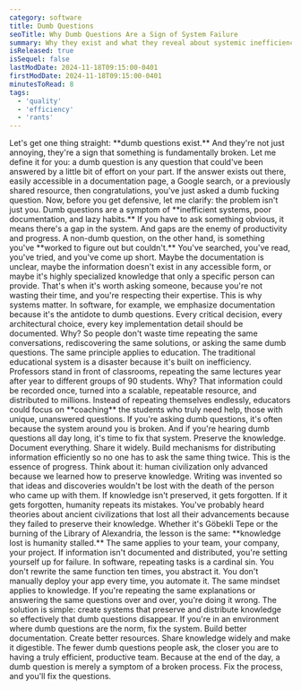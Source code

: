 ```yaml
---
category: software
title: Dumb Questions
seoTitle: Why Dumb Questions Are a Sign of System Failure
summary: Why they exist and what they reveal about systemic inefficiency
isReleased: true
isSequel: false
lastModDate: 2024-11-18T09:15:00-0401
firstModDate: 2024-11-18T09:15:00-0401
minutesToRead: 8
tags:
  - 'quality'
  - 'efficiency'
  - 'rants'
---
```


<C>
Let's get one thing straight: **dumb questions exist.** And they're not just annoying, they're a sign that something is fundamentally broken. Let me define it for you: a dumb question is any question that could've been answered by a little bit of effort on your part. If the answer exists out there, easily accessible in a documentation page, a Google search, or a previously shared resource, then congratulations, you've just asked a dumb fucking question.
</C>

<C>
Now, before you get defensive, let me clarify: the problem isn't just you. Dumb questions are a symptom of **inefficient systems, poor documentation, and lazy habits.** If you have to ask something obvious, it means there's a gap in the system. And gaps are the enemy of productivity and progress.
</C>

<C>
A non-dumb question, on the other hand, is something you've **worked to figure out but couldn't.** You've searched, you've read, you've tried, and you've come up short. Maybe the documentation is unclear, maybe the information doesn't exist in any accessible form, or maybe it's highly specialized knowledge that only a specific person can provide. That's when it's worth asking someone, because you're not wasting their time, and you're respecting their expertise.
</C>

<C>
This is why systems matter. In software, for example, we emphasize documentation because it's the antidote to dumb questions. Every critical decision, every architectural choice, every key implementation detail should be documented. Why? So people don't waste time repeating the same conversations, rediscovering the same solutions, or asking the same dumb questions.
</C>

<C>
The same principle applies to education. The traditional educational system is a disaster because it's built on inefficiency. Professors stand in front of classrooms, repeating the same lectures year after year to different groups of 90 students. Why? That information could be recorded once, turned into a scalable, repeatable resource, and distributed to millions. Instead of repeating themselves endlessly, educators could focus on **coaching** the students who truly need help, those with unique, unanswered questions.
</C>

<C>
If you're asking dumb questions, it's often because the system around you is broken. And if you're hearing dumb questions all day long, it's time to fix that system. Preserve the knowledge. Document everything. Share it widely. Build mechanisms for distributing information efficiently so no one has to ask the same thing twice.
</C>

<C>
This is the essence of progress. Think about it: human civilization only advanced because we learned how to preserve knowledge. Writing was invented so that ideas and discoveries wouldn't be lost with the death of the person who came up with them. If knowledge isn't preserved, it gets forgotten. If it gets forgotten, humanity repeats its mistakes.
</C>

<C>
You've probably heard theories about ancient civilizations that lost all their advancements because they failed to preserve their knowledge. Whether it's Göbekli Tepe or the burning of the Library of Alexandria, the lesson is the same: **knowledge lost is humanity stalled.** The same applies to your team, your company, your project. If information isn't documented and distributed, you're setting yourself up for failure.
</C>

<C>
In software, repeating tasks is a cardinal sin. You don't rewrite the same function ten times, you abstract it. You don't manually deploy your app every time, you automate it. The same mindset applies to knowledge. If you're repeating the same explanations or answering the same questions over and over, you're doing it wrong. The solution is simple: create systems that preserve and distribute knowledge so effectively that dumb questions disappear.
</C>

<C>
If you're in an environment where dumb questions are the norm, fix the system. Build better documentation. Create better resources. Share knowledge widely and make it digestible. The fewer dumb questions people ask, the closer you are to having a truly efficient, productive team.
</C>

<C>
Because at the end of the day, a dumb question is merely a symptom of a broken process. Fix the process, and you'll fix the questions.
</C> 